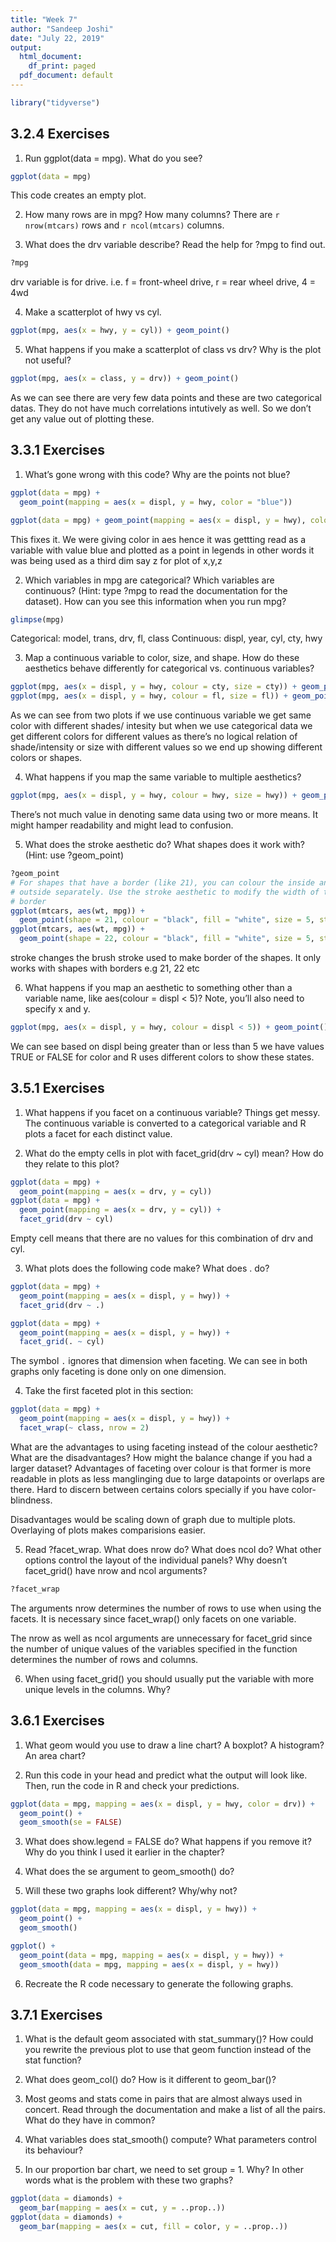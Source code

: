 ```yaml
---
title: "Week 7"
author: "Sandeep Joshi"
date: "July 22, 2019"
output:
  html_document:
    df_print: paged
  pdf_document: default
---
```


```r
library("tidyverse")
```

## 3.2.4 Exercises
1. Run ggplot(data = mpg). What do you see?
```r
ggplot(data = mpg)
```
This code creates an empty plot.


2. How many rows are in mpg? How many columns?
There are `r nrow(mtcars)` rows and `r ncol(mtcars)` columns.

3. What does the drv variable describe? Read the help for ?mpg to find out.
```r
?mpg
```
drv variable is for drive. i.e. f = front-wheel drive, r = rear wheel drive, 4 = 4wd


4. Make a scatterplot of hwy vs cyl.
```r
ggplot(mpg, aes(x = hwy, y = cyl)) + geom_point()
```


5. What happens if you make a scatterplot of class vs drv? Why is the plot not useful?
```r
ggplot(mpg, aes(x = class, y = drv)) + geom_point()
```
As we can see there are very few data points and these are two categorical datas. They do not have much correlations intutively as well. So we don't get any value out of plotting these.


## 3.3.1 Exercises
1. What’s gone wrong with this code? Why are the points not blue?
```r
ggplot(data = mpg) + 
  geom_point(mapping = aes(x = displ, y = hwy, color = "blue"))
```

```r
ggplot(data = mpg) + geom_point(mapping = aes(x = displ, y = hwy), colour = "blue")
```
This fixes it. We were giving color in aes hence it was gettting read as a variable with value blue and plotted as a point in legends in other words it was being used as a third dim say z for plot of x,y,z


2. Which variables in mpg are categorical? Which variables are continuous? (Hint: type ?mpg to read the documentation for the dataset). How can you see this information when you run mpg?

```r
glimpse(mpg)
```
Categorical: model, trans, drv, fl, class
Continuous: displ, year, cyl, cty, hwy


3. Map a continuous variable to color, size, and shape. How do these aesthetics behave differently for categorical vs. continuous variables?
```r
ggplot(mpg, aes(x = displ, y = hwy, colour = cty, size = cty)) + geom_point()
ggplot(mpg, aes(x = displ, y = hwy, colour = fl, size = fl)) + geom_point()
```
As we can see from two plots if we use continuous variable we get same color with different shades/ intesity but when we use categorical data we get different colors for different values as there's no logical relation of shade/intensity or size with different values so we end up showing different colors or shapes. 


4. What happens if you map the same variable to multiple aesthetics?
```r
ggplot(mpg, aes(x = displ, y = hwy, colour = hwy, size = hwy)) + geom_point()
```

There's not much value in denoting same data using two or more means. It might hamper readability and might lead to confusion.

5. What does the stroke aesthetic do? What shapes does it work with? (Hint: use ?geom_point)
```r
?geom_point
# For shapes that have a border (like 21), you can colour the inside and
# outside separately. Use the stroke aesthetic to modify the width of the
# border
ggplot(mtcars, aes(wt, mpg)) +
  geom_point(shape = 21, colour = "black", fill = "white", size = 5, stroke = 5)
ggplot(mtcars, aes(wt, mpg)) +
  geom_point(shape = 22, colour = "black", fill = "white", size = 5, stroke = 10)
```
stroke changes the brush stroke used to make border of the shapes. It only works with shapes with borders e.g 21, 22 etc


6. What happens if you map an aesthetic to something other than a variable name, like aes(colour = displ < 5)? Note, you’ll also need to specify x and y.
```r
ggplot(mpg, aes(x = displ, y = hwy, colour = displ < 5)) + geom_point()
```
We can see based on displ being greater than or less than 5 we have values TRUE or FALSE for color and R uses different colors to show these states.


## 3.5.1 Exercises
1. What happens if you facet on a continuous variable?
Things get messy. The continuous variable is converted to a categorical variable and R plots a facet for each distinct value.

2. What do the empty cells in plot with facet_grid(drv ~ cyl) mean? How do they relate to this plot?
```r
ggplot(data = mpg) + 
  geom_point(mapping = aes(x = drv, y = cyl))
ggplot(data = mpg) +
  geom_point(mapping = aes(x = drv, y = cyl)) +
  facet_grid(drv ~ cyl)
```
Empty cell means that there are no values for this combination of drv and cyl.

3. What plots does the following code make? What does . do?
```r
ggplot(data = mpg) + 
  geom_point(mapping = aes(x = displ, y = hwy)) +
  facet_grid(drv ~ .)

ggplot(data = mpg) + 
  geom_point(mapping = aes(x = displ, y = hwy)) +
  facet_grid(. ~ cyl)
```
The symbol `.` ignores that dimension when faceting. We can see in both graphs only faceting is done only on one dimension.
 
4. Take the first faceted plot in this section:
```r
ggplot(data = mpg) + 
  geom_point(mapping = aes(x = displ, y = hwy)) + 
  facet_wrap(~ class, nrow = 2)
```

What are the advantages to using faceting instead of the colour aesthetic? What are the disadvantages? How might the balance change if you had a larger dataset?
Advantages of faceting over colour is that former is more readable in plots as less manglinging due to large datapoints or overlaps are there. Hard to discern between certains colors specially if you have color-blindness.

Disadvantages would be scaling down of graph due to multiple plots. Overlaying of plots makes comparisions easier.


5. Read ?facet_wrap. What does nrow do? What does ncol do? What other options control the layout of the individual panels? Why doesn’t facet_grid() have nrow and ncol arguments?
```r
?facet_wrap
```
The arguments nrow determines the number of rows to use when using the facets.
It is necessary since facet_wrap() only facets on one variable.

The nrow as well as ncol arguments are unnecessary for facet_grid since the number of unique values of the variables specified in the function determines the number of rows and columns.



6. When using facet_grid() you should usually put the variable with more unique levels in the columns. Why?






## 3.6.1 Exercises
1. What geom would you use to draw a line chart? A boxplot? A histogram? An area chart?

2. Run this code in your head and predict what the output will look like. Then, run the code in R and check your predictions.
```r
ggplot(data = mpg, mapping = aes(x = displ, y = hwy, color = drv)) + 
  geom_point() + 
  geom_smooth(se = FALSE)
```

3. What does show.legend = FALSE do? What happens if you remove it?
Why do you think I used it earlier in the chapter?

4. What does the se argument to geom_smooth() do?

5. Will these two graphs look different? Why/why not?
```r
ggplot(data = mpg, mapping = aes(x = displ, y = hwy)) + 
  geom_point() + 
  geom_smooth()

ggplot() + 
  geom_point(data = mpg, mapping = aes(x = displ, y = hwy)) + 
  geom_smooth(data = mpg, mapping = aes(x = displ, y = hwy))
```
6. Recreate the R code necessary to generate the following graphs.




## 3.7.1 Exercises
1. What is the default geom associated with stat_summary()? How could you rewrite the previous plot to use that geom function instead of the stat function?

2. What does geom_col() do? How is it different to geom_bar()?

3. Most geoms and stats come in pairs that are almost always used in concert. Read through the documentation and make a list of all the pairs. What do they have in common?

4. What variables does stat_smooth() compute? What parameters control its behaviour?

5. In our proportion bar chart, we need to set group = 1. Why? In other words what is the problem with these two graphs?
```r
ggplot(data = diamonds) + 
  geom_bar(mapping = aes(x = cut, y = ..prop..))
ggplot(data = diamonds) + 
  geom_bar(mapping = aes(x = cut, fill = color, y = ..prop..))
```
